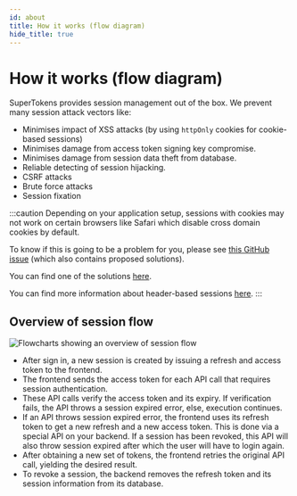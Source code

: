 ```yaml
---
id: about
title: How it works (flow diagram)
hide_title: true
---
```


<!-- COPY DOCS -->
<!-- ./thirdpartyemailpassword/common-customizations/sessions/about.mdx -->

# How it works (flow diagram)

SuperTokens provides session management out of the box. We prevent many session attack vectors like:
- Minimises impact of XSS attacks (by using `httpOnly` cookies for cookie-based sessions)
- Minimises damage from access token signing key compromise.
- Minimises damage from session data theft from database.
- Reliable detecting of session hijacking.
- CSRF attacks
- Brute force attacks
- Session fixation

:::caution
Depending on your application setup, sessions with cookies may not work on certain browsers like Safari which disable cross domain cookies by default.

To know if this is going to be a problem for you, please see [this GitHub issue](https://github.com/supertokens/supertokens-core/issues/280) (which also contains proposed solutions).

You can find one of the solutions [here](../../advanced-customizations/examples/localstorage/about).

You can find more information about header-based sessions [here](./token-transfer-method).
:::

## Overview of session flow 
<img alt="Flowcharts showing an overview of session flow" src="/img/session_flow.png" />

- After sign in, a new session is created by issuing a refresh and access token to the frontend.
- The frontend sends the access token for each API call that requires session authentication.
- These API calls verify the access token and its expiry. If verification fails, the API throws a session expired error, else, execution continues.
- If an API throws session expired error, the frontend uses its refresh token to get a new refresh and a new access token. This is done via a special API on your backend. If a session has been revoked, this API will also throw session expired after which the user will have to login again.
- After obtaining a new set of tokens, the frontend retries the original API call, yielding the desired result.
- To revoke a session, the backend removes the refresh token and its session information from its database.
